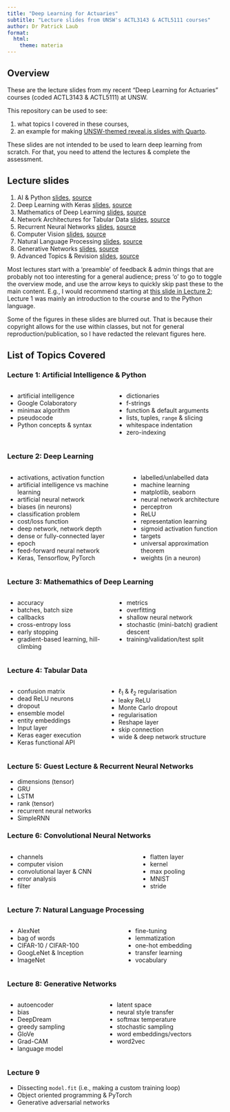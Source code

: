 ```yaml
---
title: "Deep Learning for Actuaries"
subtitle: "Lecture slides from UNSW's ACTL3143 & ACTL5111 courses"
author: Dr Patrick Laub
format:
  html:
    theme: materia
---
```


## Overview

These are the lecture slides from my recent "Deep Learning for Actuaries" courses (coded ACTL3143 & ACTL5111) at UNSW.


This repository can be used to see:

1. what topics I covered in these courses,
2. an example for making [UNSW-themed reveal.js slides with Quarto](https://github.com/Pat-Laub/UNSW-Quarto-Slides-Template).

These slides are not intended to be used to learn deep learning from scratch.
For that, you need to attend the lectures & complete the assessment.

## Lecture slides

1. AI & Python [slides](Lecture-1-Artificial-Intelligence/artificial-intelligence.html), [source](http://github.com/Pat-Laub/DeepLearningForActuaries/blob/main/Lecture-1-Artificial-Intelligence/artificial-intelligence.qmd)
2. Deep Learning with Keras [slides](Lecture-2-Deep-Learning-Keras/deep-learning-keras.html), [source](http://github.com/Pat-Laub/DeepLearningForActuaries/blob/main/Lecture-2-Deep-Learning-Keras/deep-learning-keras.qmd)
3. Mathematics of Deep Learning [slides](Lecture-3-Mathematics-Of-Deep-Learning/mathematics-of-deep-learning.html), [source](http://github.com/Pat-Laub/DeepLearningForActuaries/blob/main/Lecture-3-Mathematics-Of-Deep-Learning/mathematics-of-deep-learning.qmd)
4. Network Architectures for Tabular Data [slides](Lecture-4-Network-Architectures-For-Tabular-Data/network-architectures-for-tabular-data.html), [source](http://github.com/Pat-Laub/DeepLearningForActuaries/blob/main/Lecture-4-Network-Architectures-For-Tabular-Data/network-architectures-for-tabular-data.qmd)
5. Recurrent Neural Networks [slides](Lecture-5-Recurrent-Neural-Networks-And-Time-Series/rnns-and-time-series.html), [source](http://github.com/Pat-Laub/DeepLearningForActuaries/blob/main/Lecture-5-Recurrent-Neural-Networks-And-Time-Series/rnns-and-time-series.qmd)
6. Computer Vision [slides](Lecture-6-Computer-Vision/computer-vision.html), [source](http://github.com/Pat-Laub/DeepLearningForActuaries/blob/main/Lecture-6-Computer-Vision/computer-vision.qmd)
7. Natural Language Processing [slides](Lecture-7-Natural-Language-Processing/natural-language-processing.html), [source](http://github.com/Pat-Laub/DeepLearningForActuaries/blob/main/Lecture-7-Natural-Language-Processing/natural-language-processing.qmd)
8. Generative Networks [slides](Lecture-8-Generative-Networks/generative-networks.html), [source](http://github.com/Pat-Laub/DeepLearningForActuaries/blob/main/Lecture-8-Generative-Networks/generative-networks.qmd)
9. Advanced Topics & Revision [slides](Lecture-9-Advanced-Topics/advanced-topics.html), [source](http://github.com/Pat-Laub/DeepLearningForActuaries/blob/main/Lecture-9-Advanced-Topics/advanced-topics.qmd)

::: {.callout-note}
Most lectures start with a 'preamble' of feedback & admin things that are probably not too interesting for a general audience; press 'o' to go to toggle the overview mode, and use the arrow keys to quickly skip past these to the main content.
E.g., I would recommend starting at [this slide in Lecture 2](Lecture-2-Deep-Learning-Keras/deep-learning-keras.html#/machine-learning); Lecture 1 was mainly an introduction to the course and to the Python language.
:::

::: {.callout-note}
Some of the figures in these slides are blurred out. That is because their copyright allows for the use within classes, but not for general reproduction/publication, so I have redacted the relevant figures here.
:::

## List of Topics Covered

### Lecture 1: Artificial Intelligence & Python

::: columns
::: column

- artificial intelligence
- Google Colaboratory
- minimax algorithm
- pseudocode
- Python concepts & syntax

:::
::: column

- dictionaries
- f-strings
- function & default arguments
- lists, tuples, `range` & slicing
- whitespace indentation
- zero-indexing

:::
:::

### Lecture 2: Deep Learning

::: columns
::: column
- activations, activation function
- artificial intelligence vs machine learning
- artificial neural network
- biases (in neurons)
- classification problem
- cost/loss function
- deep network, network depth
- dense or fully-connected layer
- epoch
- feed-forward neural network
- Keras, Tensorflow, PyTorch
:::
::: column
- labelled/unlabelled data
- machine learning
- matplotlib, seaborn
- neural network architecture
- perceptron
- ReLU
- representation learning
- sigmoid activation function
- targets
- universal approximation theorem
- weights (in a neuron)
:::
:::

### Lecture 3: Mathemathics of Deep Learning

::: columns
::: column
- accuracy
- batches, batch size
- callbacks
- cross-entropy loss
- early stopping
- gradient-based learning, hill-climbing
:::
::: column
- metrics
- overfitting
- shallow neural network
- stochastic (mini-batch) gradient descent
- training/validation/test split
:::
:::

### Lecture 4: Tabular Data

::: columns
:::: column
- confusion matrix
- dead ReLU neurons
- dropout
- ensemble model
- entity embeddings
- Input layer
- Keras eager execution
- Keras functional API
::::
:::: column
- $\ell_1$ & $\ell_2$ regularisation
- leaky ReLU
- Monte Carlo dropout
- regularisation
- Reshape layer
- skip connection
- wide & deep network structure
::::
:::

### Lecture 5: Guest Lecture & Recurrent Neural Networks

- dimensions (tensor)
- GRU
- LSTM
- rank (tensor)
- recurrent neural networks
- SimpleRNN

### Lecture 6: Convolutional Neural Networks

::: columns
::: column
- channels
- computer vision
- convolutional layer & CNN
- error analysis
- filter
:::
::: column
- flatten layer
- kernel
- max pooling
- MNIST
- stride
:::
:::

### Lecture 7: Natural Language Processing

::: columns
:::: column
- AlexNet
- bag of words
- CIFAR-10 / CIFAR-100
- GoogLeNet & Inception
- ImageNet
::::
:::: column
- fine-tuning
- lemmatization
- one-hot embedding
- transfer learning
- vocabulary
::::
:::

### Lecture 8: Generative Networks

::: columns
:::: column
- autoencoder
- bias
- DeepDream
- greedy sampling
- GloVe
- Grad-CAM
- language model
::::
:::: column
- latent space
- neural style transfer
- softmax temperature
- stochastic sampling
- word embeddings/vectors
- word2vec
::::
:::

### Lecture 9

- Dissecting `model.fit` (i.e., making a custom training loop)
- Object oriented programming & PyTorch
- Generative adversarial networks

